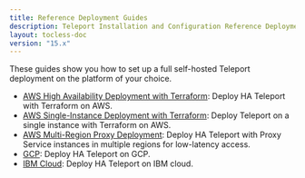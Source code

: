 ```yaml
---
title: Reference Deployment Guides
description: Teleport Installation and Configuration Reference Deployment Guides.
layout: tocless-doc
version: "15.x"
---
```


These guides show you how to set up a full self-hosted Teleport deployment on
the platform of your choice.

- [AWS High Availability Deployment with Terraform](/docs/deploy-a-cluster/deployments/aws-ha-autoscale-cluster-terraform): Deploy HA Teleport with
  Terraform on AWS.
- [AWS Single-Instance Deployment with Terraform](/docs/deploy-a-cluster/deployments/aws-starter-cluster-terraform): Deploy Teleport on a single instance with
  Terraform on AWS.
- [AWS Multi-Region Proxy
  Deployment](/docs/deploy-a-cluster/deployments/aws-gslb-proxy-peering-ha-deployment): Deploy HA
  Teleport with Proxy Service instances in multiple regions for low-latency
  access.
- [GCP](/docs/deploy-a-cluster/deployments/gcp): Deploy HA Teleport on GCP.
- [IBM Cloud](/docs/deploy-a-cluster/deployments/ibm): Deploy HA Teleport on IBM cloud.
